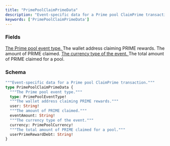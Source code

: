 ```yaml
---
title: "PrimePoolClaimPrimeData"
description: "Event-specific data for a Prime pool ClaimPrime transaction."
keywords: ['PrimePoolClaimPrimeData']
---
```


### Fields

<a href="/api-reference/types/primepooleventtype">
  <ResponseField name="type" type="PrimePoolEventType!" required>
    The Prime pool event type.
  </ResponseField>
</a>

<ResponseField name="user" type="String!" required>
  The wallet address claiming PRIME rewards.
</ResponseField>

<ResponseField name="eventAmount" type="String!" required>
  The amount of PRIME claimed.
</ResponseField>

<a href="/api-reference/types/primepoolcurrency">
  <ResponseField name="currency" type="PrimePoolCurrency!" required>
    The currency type of the event.
  </ResponseField>
</a>

<ResponseField name="userPrimeRewardDebt" type="String!" required>
  The total amount of PRIME claimed for a pool.
</ResponseField>

### Schema


```graphql 
"""Event-specific data for a Prime pool ClaimPrime transaction."""
type PrimePoolClaimPrimeData {
  """The Prime pool event type."""
  type: PrimePoolEventType!
  """The wallet address claiming PRIME rewards."""
  user: String!
  """The amount of PRIME claimed."""
  eventAmount: String!
  """The currency type of the event."""
  currency: PrimePoolCurrency!
  """The total amount of PRIME claimed for a pool."""
  userPrimeRewardDebt: String!
}
```
